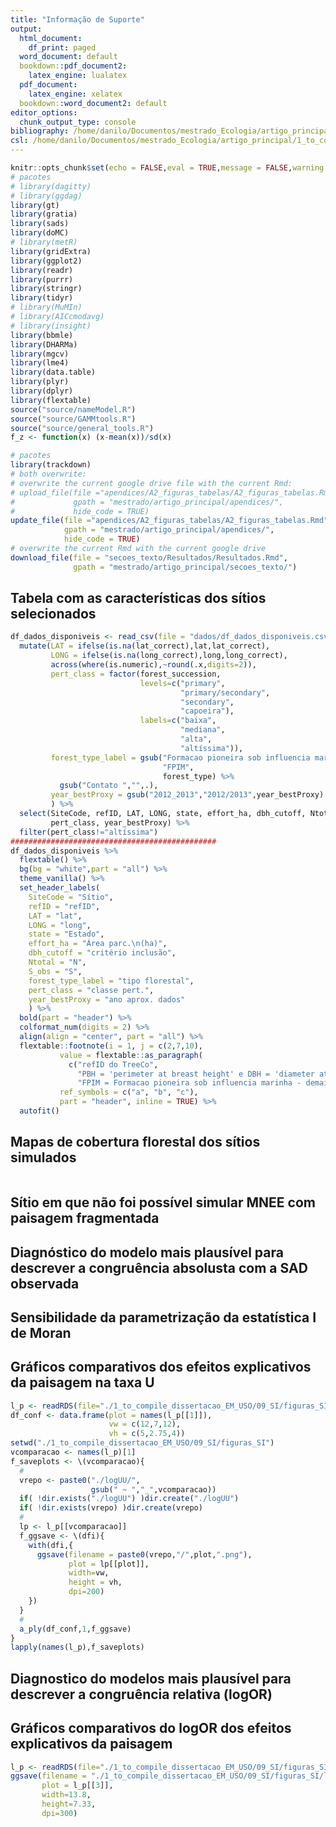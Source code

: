 ```yaml
---
title: "Informação de Suporte"
output:
  html_document:
    df_print: paged
  word_document: default
  bookdown::pdf_document2:
    latex_engine: lualatex
  pdf_document:
    latex_engine: xelatex
  bookdown::word_document2: default
editor_options:
  chunk_output_type: console
bibliography: /home/danilo/Documentos/mestrado_Ecologia/artigo_principal/1_to_compile_dissertacao_EM_USO/resources/citations2.bib
csl: /home/danilo/Documentos/mestrado_Ecologia/artigo_principal/1_to_compile_dissertacao_EM_USO/resources/ecological-monographs.csl
---
```


```r
knitr::opts_chunk$set(echo = FALSE,eval = TRUE,message = FALSE,warning = FALSE,cache=TRUE)
# pacotes
# library(dagitty)
# library(ggdag)
library(gt)
library(gratia)
library(sads)
library(doMC)
# library(metR)
library(gridExtra)
library(ggplot2)
library(readr)
library(purrr)
library(stringr)
library(tidyr)
# library(MuMIn)
# library(AICcmodavg)
# library(insight)
library(bbmle)
library(DHARMa)
library(mgcv)
library(lme4)
library(data.table)
library(plyr)
library(dplyr)
library(flextable)
source("source/nameModel.R")
source("source/GAMMtools.R")
source("source/general_tools.R")
f_z <- function(x) (x-mean(x))/sd(x)
```

```r
# pacotes
library(trackdown)
# both overwrite: 
# overwrite the current google drive file with the current Rmd:
# upload_file(file ="apendices/A2_figuras_tabelas/A2_figuras_tabelas.Rmd",
#             gpath = "mestrado/artigo_principal/apendices/",
#             hide_code = TRUE)
update_file(file ="apendices/A2_figuras_tabelas/A2_figuras_tabelas.Rmd",
            gpath = "mestrado/artigo_principal/apendices/",
            hide_code = TRUE)
# overwrite the current Rmd with the current google drive 
download_file(file = "secoes_texto/Resultados/Resultados.Rmd",
              gpath = "mestrado/artigo_principal/secoes_texto/")
```


## Tabela com as características dos sítios selecionados

```r
df_dados_disponiveis <- read_csv(file = "dados/df_dados_disponiveis.csv") %>% 
  mutate(LAT = ifelse(is.na(lat_correct),lat,lat_correct),
         LONG = ifelse(is.na(long_correct),long,long_correct),
         across(where(is.numeric),~round(.x,digits=2)),
         pert_class = factor(forest_succession,
                             levels=c("primary",
                                      "primary/secondary",
                                      "secondary",
                                      "capoeira"),
                             labels=c("baixa",
                                      "mediana",
                                      "alta",
                                      "altíssima")),
         forest_type_label = gsub("Formacao pioneira sob influencia marinha",
                                  "FPIM",
                                  forest_type) %>% 
           gsub("Contato ","",.),
         year_bestProxy = gsub("2012_2013","2012/2013",year_bestProxy)
         ) %>% 
  select(SiteCode, refID, LAT, LONG, state, effort_ha, dbh_cutoff, Ntotal, S_obs, forest_type_label,
         pert_class, year_bestProxy) %>% 
  filter(pert_class!="altíssima")
##############################################
df_dados_disponiveis %>%
  flextable() %>%
  bg(bg = "white",part = "all") %>%
  theme_vanilla() %>%
  set_header_labels(
    SiteCode = "Sítio",
    refID = "refID",
    LAT = "lat",
    LONG = "long",
    state = "Estado",
    effort_ha = "Área parc.\n(ha)",
    dbh_cutoff = "critério inclusão",
    Ntotal = "N",
    S_obs = "S",
    forest_type_label = "tipo florestal",
    pert_class = "classe pert.",
    year_bestProxy = "ano aprox. dados"
    ) %>%
  bold(part = "header") %>%
  colformat_num(digits = 2) %>%
  align(align = "center", part = "all") %>%
  flextable::footnote(i = 1, j = c(2,7,10),
           value = flextable::as_paragraph(
             c("refID do TreeCo",
               "PBH = 'perimeter at breast height' e DBH = 'diameter at breast height",
               "FPIM = Formacao pioneira sob influencia marinha - demais tipos são o padrão TreeCo")),
           ref_symbols = c("a", "b", "c"),
           part = "header", inline = TRUE) %>% 
  autofit()
```

## Mapas de cobertura florestal dos sítios simulados

```r

```



## Sítio em que não foi possível simular MNEE com paisagem fragmentada

## Diagnóstico do modelo mais plausível para descrever a congruência absolusta com a SAD observada

## Sensibilidade da parametrização da estatística I de Moran

## Gráficos comparativos dos efeitos explicativos da paisagem na taxa U

```r
l_p <- readRDS(file="./1_to_compile_dissertacao_EM_USO/09_SI/figuras_SI/l_p_comparacao_empirica_efeitos_diferenca_entre_pares.rds")
df_conf <- data.frame(plot = names(l_p[[1]]),
                      vw = c(12,7,12),
                      vh = c(5,2.75,4))
setwd("./1_to_compile_dissertacao_EM_USO/09_SI/figuras_SI")
vcomparacao <- names(l_p)[1]
f_saveplots <- \(vcomparacao){
  #
  vrepo <- paste0("./logUU/",
                  gsub(" ~ ","_",vcomparacao))
  if( !dir.exists("./logUU") )dir.create("./logUU")
  if( !dir.exists(vrepo) )dir.create(vrepo)
  #
  lp <- l_p[[vcomparacao]]
  f_ggsave <- \(dfi){
    with(dfi,{
      ggsave(filename = paste0(vrepo,"/",plot,".png"),
             plot = lp[[plot]],
             width=vw,
             height = vh,
             dpi=200)
    })
  }
  #
  a_ply(df_conf,1,f_ggsave)
}
lapply(names(l_p),f_saveplots)
```



## Diagnostico do modelos mais plausível para descrever a congruência relativa (logOR)

## Gráficos comparativos do logOR dos efeitos explicativos da paisagem

```r
l_p <- readRDS(file="./1_to_compile_dissertacao_EM_USO/09_SI/figuras_SI/l_p_comparacao_empirica_logOR_logUU.rds")
ggsave(filename = "./1_to_compile_dissertacao_EM_USO/09_SI/figuras_SI/logOR_inclinacao_predito_obs.png",
       plot = l_p[[3]],
       width=13.8,
       height=7.33, 
       dpi=300)
```

